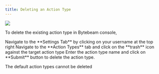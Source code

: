 ```yaml
---
title: Deleting an Action Type
---
```


![](https://usercontent.clueso.io/1f4455e0-789e-4beb-8cd9-4dac96bc47e4/95fc0fba-36b6-472a-857a-1b5a582c85b1/f163bc46-1a2e-43e3-9b51-dd57aa3fdd89/images/b0e806af-9cf7-4c56-8fb5-92e7a7ef7f7e.gif)

To delete the existing action type in Bytebeam console,

<Steps>
  <Step title="Access Settings Tab">
    Navigate to the **Settings Tab** by clicking on your username at the top right
  </Step>
  <Step title="Go to Action Types Tab and Initiate Action Type Delete">
    Navigate to the **Action Types** tab and click on the **trash** icon against the target action type
  </Step>
  <Step title="Fill Details">
    Enter the action type name and click on **Submit** button to delete the action type.
</Step>
</Steps>

<Note>The default action types cannot be deleted</Note>